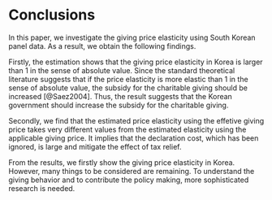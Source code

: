 # Conclusions

In this paper, we investigate the giving price elasticity using South Korean panel data. As a result, we obtain the following findings.

Firstly, the estimation shows that the giving price elasticity in Korea is larger than 1 in the sense of absolute value. Since the standard theoretical literature suggests that if the price elasticity is more elastic than 1 in the sense of absolute value, the subsidy for the charitable giving should be increased [@Saez2004]. Thus, the result suggests that the Korean government should increase the subsidy for the charitable giving.

Secondly, we find that the estimated price elasticity using the effetive giving price takes very different values from the estimated elasticity using the applicable giving price. It implies that the declaration cost, which has been ignored, is large and mitigate the effect of tax relief.   

From the results, we firstly show the giving price elasticity in Korea. However, many things to be considered are remaining. To understand the giving behavior and to contribute the policy making, more sophisticated research is needed.
